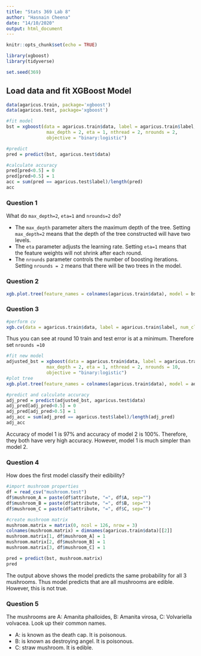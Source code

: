 ```yaml
---
title: "Stats 369 Lab 8"
author: "Hasnain Cheena"
date: "14/10/2020"
output: html_document
---
```


```r
knitr::opts_chunk$set(echo = TRUE)

library(xgboost)
library(tidyverse)

set.seed(369)
```

## Load data and fit XGBoost Model

```r
data(agaricus.train, package='xgboost')
data(agaricus.test, package='xgboost')

#fit model
bst = xgboost(data = agaricus.train$data, label = agaricus.train$label, 
               max_depth = 2, eta = 1, nthread = 2, nrounds = 2, 
               objective = "binary:logistic")
```
```r
#predict
pred = predict(bst, agaricus.test$data)

#calculate accuracy
pred[pred<0.5] = 0
pred[pred>0.5] = 1
acc = sum(pred == agaricus.test$label)/length(pred)
acc
```


### Question 1
What do `max_depth=2`, `eta=1` and `nrounds=2` do?

* The `max_depth` parameter alters the maximum depth of the tree. Setting `max_depth=2` means that the depth of the tree constructed will have two levels. 
* The `eta` parameter adjusts the learning rate. Setting `eta=1` means that the feature weights will not shrink after each round. 
* The `nrounds` parameter controls the number of boosting iterations. Setting `nrounds = 2` means that there will be two trees in the model. 

### Question 2
```r
xgb.plot.tree(feature_names = colnames(agaricus.train$data), model = bst)
```

### Question 3

```r
#perform cv
xgb.cv(data = agaricus.train$data, label = agaricus.train$label, num_class=2, nfold=10, nrounds=15)
```
Thus you can see at round 10 train and test error is at a minimum. Therefore set `nrounds =10`

```r
#fit new model
adjusted_bst = xgboost(data = agaricus.train$data, label = agaricus.train$label, 
               max_depth = 2, eta = 1, nthread = 2, nrounds = 10, 
               objective = "binary:logistic")
#plot tree
xgb.plot.tree(feature_names = colnames(agaricus.train$data), model = adjusted_bst)

#predict and calculate accuracy
adj_pred = predict(adjusted_bst, agaricus.test$data)
adj_pred[adj_pred<0.5] = 0
adj_pred[adj_pred>0.5] = 1
adj_acc = sum(adj_pred == agaricus.test$label)/length(adj_pred)
adj_acc
```
Accuracy of model 1 is 97% and accuracy of model 2 is 100%. Therefore, they both have very high accuracy. However, model 1 is much simpler than model 2. 

### Question 4
How does the first model classify their edibility?

```r
#import mushroom properties
df = read_csv("mushroom.test")
df$mushroom_A = paste(df$attribute, "=", df$A, sep="")
df$mushroom_B = paste(df$attribute, "=", df$B, sep="")
df$mushroom_C = paste(df$attribute, "=", df$C, sep="")

#create mushroom matrix 
mushroom.matrix = matrix(0, ncol = 126, nrow = 3)
colnames(mushroom.matrix) = dimnames(agaricus.train$data)[[2]]
mushroom.matrix[1, df$mushroom_A] = 1
mushroom.matrix[2, df$mushroom_B] = 1
mushroom.matrix[3, df$mushroom_C] = 1

pred = predict(bst, mushroom.matrix)
pred
```
The output above shows the model predicts the same probability for all 3 mushrooms. Thus model predicts that are all mushrooms are edible. However, this is not true.

 
### Question 5
The mushrooms are A: Amanita phalloides, B: Amanita virosa, C: Volvariella volvacea. Look up their common names.

* A: is known as the death cap. It is poisonous. 
* B: is known as destroying angel. It is poisonous. 
* C: straw mushroom. It is edible. 

 
